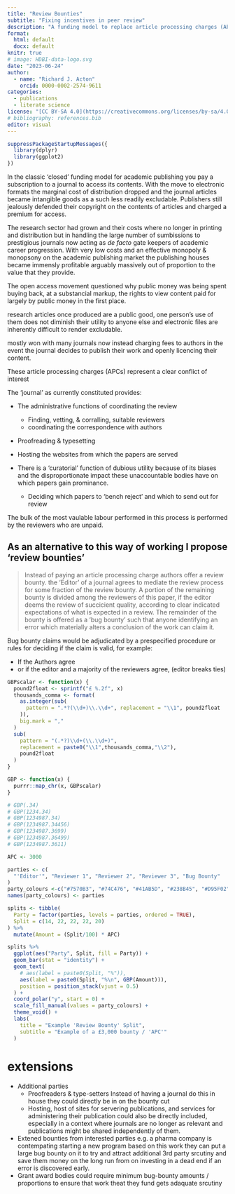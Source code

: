 ```yaml
---
title: "Review Bounties"
subtitle: "Fixing incentives in peer review"
description: "A funding model to replace article processing charges (APCs), and subscriptions which pays reviewers and incentivises diligence with a 'bug bounty'."
format: 
  html: default 
  docx: default
knitr: true
# image: HDBI-data-logo.svg
date: "2023-06-24"
author: 
  - name: "Richard J. Acton"
    orcid: 0000-0002-2574-9611
categories: 
  - publications
  - literate science
license: "[CC BY-SA 4.0](https://creativecommons.org/licenses/by-sa/4.0/)"
# bibliography: references.bib
editor: visual
---
```


```r
suppressPackageStartupMessages({
  library(dplyr)
  library(ggplot2)
})
```


In the classic 'closed' funding model for academic publishing you pay a subscription to a journal to access its contents.
With the move to electronic formats the marginal cost of distribution dropped and the journal articles became intangible goods as a such less readily excludable.
Publishers still jealously defended their copyright on the contents of articles and charged a premium for access.

The research sector had grown and their costs where no longer in printing and distribution but in handling the large number of sumbissions to prestigious journals now acting as *de facto* gate keepers of academic career progression. With very low costs and an effective monopoly & monopsony on the academic publishing market the publishing houses became immensly profitable arguably massively out of proportion to the value that they provide.

The open access movement questioned why public money was being spent buying back, at a substancial markup, the rights to view content paid for largely by public money in the first place.

research articles once produced are a public good, one person's use of them does not diminish their utility to anyone else and electronic files are inherently difficult to render excludable.

mostly won with many journals now instead charging fees to authors in the event the journal decides to publish their work and openly licencing their content.

These article processing charges (APCs) represent a clear conflict of interest 

The 'journal' as currently constituted provides:

- The administrative functions of coordinating the review
  - Finding, vetting, & corralling, suitable reviewers
  - coordinating the correspondence with authors
- Proofreading & typesetting
- Hosting the websites from which the papers are served


- There is a 'curatorial' function of dubious utility because of its biases and the disproportionate impact these unaccountable bodies have on which papers gain prominance.
  - Deciding which papers to 'bench reject' and which to send out for review

The bulk of the most vaulable labour performed in this process is performed by the reviewers who are unpaid.

## As an alternative to this way of working I propose 'review bounties'

>Instead of paying an article processing charge authors offer a review bounty. 
>the 'Editor' of a journal agrees to mediate the review process for some fraction of the review bounty.
>A portion of the remaining bounty is divided among the reviewers of this paper, if the editor deems the review of succicient quality, according to clear indicated expectations of what is expected in a review. 
>The remainder of the bounty is offered as a 'bug bounty' such that anyone identifying an error which materially alters a conclusion of the work can claim it.


Bug bounty claims would be adjudicated by a prespecified procedure or rules for deciding if the claim is valid, for example:

- If the Authors agree
- or if the editor and a majority of the reviewers agree, (editor breaks ties)



```r
GBPscalar <- function(x) {
  pound2float <- sprintf("£ %.2f", x)
  thousands_comma <- format(
    as.integer(sub(
      pattern = ".*?(\\d+)\\.\\d+", replacement = "\\1", pound2float
    )),
    big.mark = ","
  )
  sub(
    pattern = "(.*?)\\d+(\\.\\d+)",
    replacement = paste0("\\1",thousands_comma,"\\2"),
    pound2float
  )
}

GBP <- function(x) {
  purrr::map_chr(x, GBPscalar)
}

# GBP(.34)
# GBP(1234.34)
# GBP(1234987.34)
# GBP(1234987.34456)
# GBP(1234987.3699)
# GBP(1234987.36499)
# GBP(1234987.3611)

APC <- 3000

parties <- c(
  "'Editor'", "Reviewer 1", "Reviewer 2", "Reviewer 3", "Bug Bounty"
)
party_colours <-c("#7570B3", "#74C476", "#41AB5D", "#238B45", "#D95F02")
names(party_colours) <- parties

splits <- tibble(
  Party = factor(parties, levels = parties, ordered = TRUE),
  Split = c(14, 22, 22, 22, 20)
) %>%
  mutate(Amount = (Split/100) * APC)

splits %>%
  ggplot(aes("Party", Split, fill = Party)) + 
  geom_bar(stat = "identity") + 
  geom_text(
    # aes(label = paste0(Split, "%")),
    aes(label = paste0(Split, "%\n", GBP(Amount))),
    position = position_stack(vjust = 0.5)
  ) +
  coord_polar("y", start = 0) + 
  scale_fill_manual(values = party_colours) + 
  theme_void() + 
  labs(
    title = "Example 'Review Bounty' Split",
    subtitle = "Example of a £3,000 bounty / 'APC'"
  )
```



# extensions

- Additional parties
  - Proofreaders & type-setters
    Instead of having a journal do this in house they could directly be in on the bounty cut
  - Hosting, host of sites for servering publications, and services for administering their publication could also be directly included, especially in a context where journals are no longer as relevant and publications might be shared independently of them.
- Extened bounties from interested parties
  e.g. a pharma company is contempating starting a new program based on this work they can put a large bug bounty on it to try and attract additional 3rd party srcutiny and save them money on the long run from on investing in a dead end if an error is discovered early.
- Grant award bodies could require minimum bug-bounty amounts / proportions to ensure that work theat they fund gets adaquate srcutiny